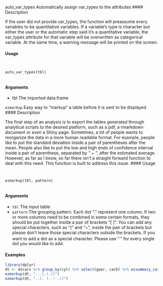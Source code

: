 
auto_var_types Automatically assign var_types to the attributes
#### Description 

If the user did not provide var_types, the function will preassume every variables to be quantitative variables. If a variable's type is character but either the user or the automatic step said it's a quantitative variable, the var_types attribute for that variable will be overwritten as categorical variable. At the same time, a warning message will be printed on the screen.

#### Usage 
<pre><code>

auto_var_types(tbl)

</code></pre>
#### Arguments
* tbl The imported data.frame

``ezmarkup`` Easy way to "markup" a table before it is sent to be displayed
#### Description 

The final step of an analysis is to export the tables generated through analytical scripts to the desired platform, such as a pdf, a rmarkdown document or even a Shiny page. Sometimes, a lot of people wants to reorganize the data in a more human readable format. For example, people like to put the
standard deviation inside a pair of parentheses after the mean. People also like to put the low and high ends of confidence interval inside a pair of parenthese, separated by " ~ ", after the estimated average. However, as far as I know, so far there isn't a straight forward function to deal with this
need. This function is built to address this issue.
#### Usage 
<pre><code>

ezmarkup(tbl, pattern)

</code></pre>
#### Arguments

* ``tbl`` The input table
* ``pattern`` The grouping pattern. Each dot "." represent one column. If two or more columns need to be combined in some certain formats, they should be put together inside a pair of brackets "[ ]". You can add any special characters, such as "(" and "~", inside the pair of brackets but please don't leave those special characters outside the brackets. If you want to add a dot as a special character. Please use "^.^" for every single dot you would like to add.

#### Examples
```r
library(dplyr)
dt <- mtcars %>% group_by(cyl) %>% select(gear, carb) %>% ezsummary_categorical(n=TRUE)
ezmarkup(dt, "...[.(.)]")
ezmarkup(dt, "..[. (. ~ .)]")
```
